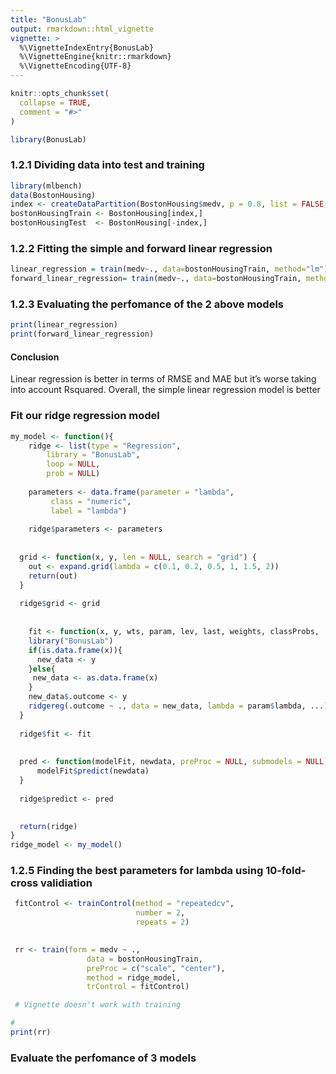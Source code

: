 ```yaml
---
title: "BonusLab"
output: rmarkdown::html_vignette
vignette: >
  %\VignetteIndexEntry{BonusLab}
  %\VignetteEngine{knitr::rmarkdown}
  %\VignetteEncoding{UTF-8}
---
```


```r
knitr::opts_chunk$set(
  collapse = TRUE,
  comment = "#>"
)
```

```r
library(BonusLab)
```


### 1.2.1 Dividing data into test and training
```r
library(mlbench)
data(BostonHousing)
index <- createDataPartition(BostonHousing$medv, p = 0.8, list = FALSE, times = 1)  
bostonHousingTrain <- BostonHousing[index,]   
bostonHousingTest  <- BostonHousing[-index,]
```

### 1.2.2 Fitting the simple and forward linear regression
```r
linear_regression = train(medv~., data=bostonHousingTrain, method="lm")     #Simple linear regression
forward_linear_regression= train(medv~., data=bostonHousingTrain, method="leapForward")   #Linear regression with forward selection
```


### 1.2.3 Evaluating the perfomance of the 2 above models
```r
print(linear_regression)
print(forward_linear_regression)
```

#### Conclusion
Linear regression is better in terms of RMSE and MAE but it's worse taking into account Rsquared. Overall, the simple linear regression model is better


### Fit our ridge regression model
```r
my_model <- function(){
    ridge <- list(type = "Regression",
        library = "BonusLab",
        loop = NULL,
        prob = NULL)
 
    parameters <- data.frame(parameter = "lambda",
         class = "numeric",
         label = "lambda")
 
    ridge$parameters <- parameters
    
    
  grid <- function(x, y, len = NULL, search = "grid") {
    out <- expand.grid(lambda = c(0.1, 0.2, 0.5, 1, 1.5, 2))
    return(out)
  }
 
  ridge$grid <- grid
  
  
    fit <- function(x, y, wts, param, lev, last, weights, classProbs, ...) {
    library("BonusLab")
    if(is.data.frame(x)){
      new_data <- y
    }else{
     new_data <- as.data.frame(x)
    }
    new_data$.outcome <- y
    ridgereg(.outcome ~ ., data = new_data, lambda = param$lambda, ...)
  }
 
  ridge$fit <- fit
  
  
  pred <- function(modelFit, newdata, preProc = NULL, submodels = NULL) {
      modelFit$predict(newdata)
  }
  
  ridge$predict <- pred
  

  return(ridge)
}    
ridge_model <- my_model()
```


### 1.2.5 Finding the best parameters for lambda using 10-fold-cross validiation
```r
 
 fitControl <- trainControl(method = "repeatedcv",
                            number = 2,
                            repeats = 2)

 
 rr <- train(form = medv ~ .,
                 data = bostonHousingTrain,
                 preProc = c("scale", "center"),
                 method = ridge_model,
                 trControl = fitControl)

 # Vignette doesn't work with training

#
print(rr)
```

### Evaluate the perfomance of 3 models







